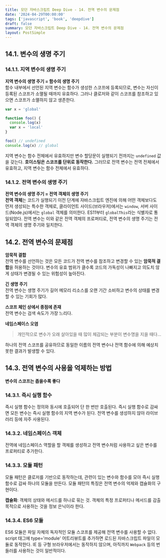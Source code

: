 ```yaml
---
title: 모던 자바스크립트 Deep Dive - 14. 전역 변수의 문제점
date: '2024-04-29T00:00:00'
tags: ['javascript', 'book', 'deepdive']
draft: false
summary: 모던 자바스크립트 Deep Dive - 14. 전역 변수의 문제점
layout: PostSimple
---
```


## 14.1. 변수의 생명 주기

### 14.1.1. 지역 변수의 생명 주기

**지역 변수의 생명 주기 = 함수의 생명 주기**  
함수 내부에서 선언된 지역 변수는 함수가 생성한 스코프에 등록되므로, 변수는 자신이 등록된 스코프가 소멸될 때까지 유효하다. 그러나 클로저와 같이 스코프를 참조하고 있으면 스코프가 소멸하지 않고 생존한다.

```js
var x = 'global'

function foo() {
  console.log(x)
  var x = 'local'
}

foo() // undefined
console.log(x) // global
```

지역 변수는 함수 전체에서 유효하지만 변수 할당문이 실행되기 전까지는 `undefined` 값을 갖는다. **호이스팅은 스코프를 단위로 동작한다.** 그러므로 전역 변수는 전역 전체에서 유효하고, 지역 변수는 함수 전체에서 유효하다.

### 14.1.2. 전역 변수의 생명 주기

**전역 변수의 생명 주기 = 전역 객체의 생명 주기**  
**전역 객체**는 코드가 실행되기 이전 단계에 자바스크립트 엔진에 의해 어떤 객체보다도 먼저 생성되는 특수한 객체로, 클라이언트 사이드(브라우저)에서는 `window`, 서버 사이드(Node.js)에서는 `global` 객체를 의미한다. ES11부터 `globalThis`라는 식별자로 통일되었다. 전역 변수는 이와 같은 전역 객체의 프로퍼티로, 전역 변수의 생명 주기는 전역 객체의 생명 주기와 일치한다.

## 14.2. 전역 변수의 문제점

**암묵적 결합**  
전역 변수를 선언하는 것은 모든 코드가 전역 변수를 참조하고 변경할 수 있는 **암묵적 결합**을 허용하는 것이다. 변수의 유효 범위가 클수록 코드의 가독성이 나빠지고 의도치 않게 상태가 변경될 수 있는 위험성이 높아진다.

**긴 생명 주기**  
전역 변수는 생명 주기가 길어 메모리 리소스를 오랜 기간 소비하고 변수의 상태를 변경할 수 있는 기회가 많다.

**스코프 체인 상에서 종점에 존재**  
전역 변수는 검색 속도가 가장 느리다.

**네임스페이스 오염**

> 개인적으로 변수가 오래 살아있을 때 많이 체감되는 부분이 변수명을 지을 때다...

하나의 전역 스코프를 공유하므로 동일한 이름의 전역 변수나 전역 함수에 의해 예상치 못한 결과가 발생할 수 있다.

## 14.3. 전역 변수의 사용을 억제하는 방법

**변수의 스코프는 좁을수록 좋다**

### 14.3.1. 즉시 실행 함수

즉시 실행 함수는 정의와 동시에 호출되어 단 한 번만 호출된다. 즉시 실행 함수로 감싸면 모든 변수는 즉시 실행 함수의 지역 변수가 된다. 전역 변수를 생성하지 않아 라이브러리 등에 자주 사용된다.

### 14.3.2. 네임스페이스 객체

전역에 네임스페이스 역할을 할 객체를 생성하고 전역 변수처럼 사용하고 싶은 변수를 프로퍼티로 추가한다.

### 14.3.3. 모듈 패턴

모듈 패턴은 클로저를 기반으로 동작하는데, 관련이 있는 변수와 함수를 모아 즉시 실행 함수로 감싸 하나의 모듈을 만든다. 모듈 패턴의 특징은 전역 변수의 억제와 캡슐화의 구현이다.

**캡슐화**: 객체의 상태와 메서드를 하나로 묶는 것. 객체의 특정 프로퍼티나 메서드를 감출 목적으로 사용하는 것을 정보 은닉이라 한다.

### 14.3.4. ES6 모듈

ES6 모듈은 파일 자체의 독자적인 모듈 스코프를 제공해 전역 변수를 사용할 수 없다. script 태그에 type='module' 어트리뷰트를 추가하면 로드된 자바스크립트 파일이 모듈로 동작한다. IE 등 구형 브라우저에서는 동작하지 않으며, 아직까지 `Webpack` 등의 번들러를 사용하는 것이 일반적이다.
